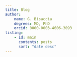 ```yaml
---
title: Blog
author: 
    name: G. Bisaccia
    degrees: MD, PhD
    orcid: 0000-0003-4606-3093
listing:
    - id: main
      contents: posts
      sort: "date desc"
---
```


::: {#main}
:::

